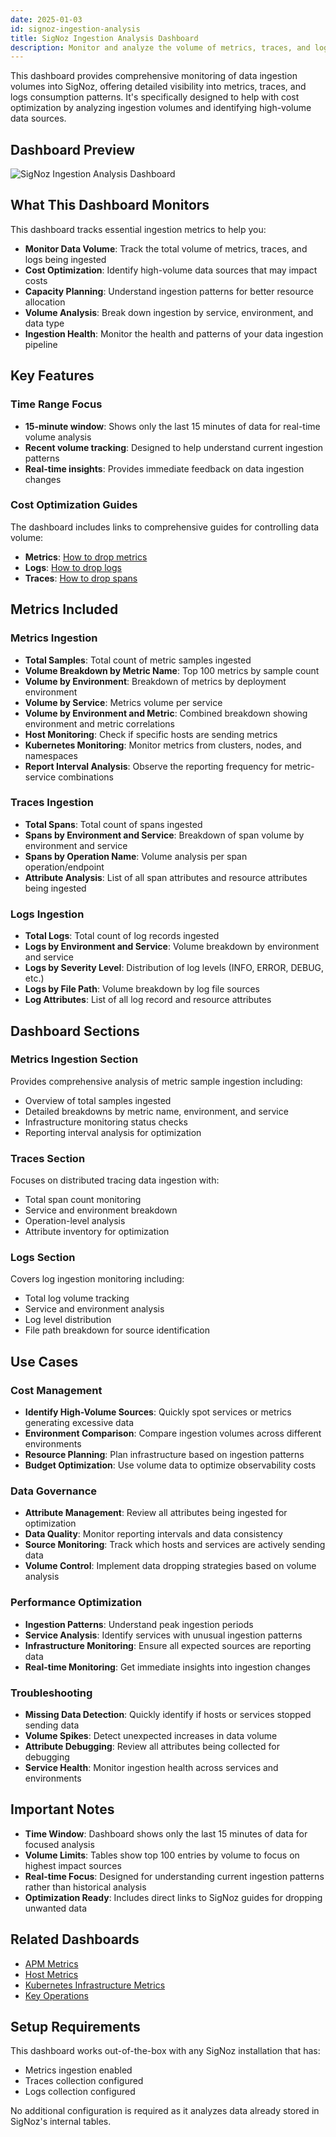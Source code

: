 ```yaml
---
date: 2025-01-03
id: signoz-ingestion-analysis
title: SigNoz Ingestion Analysis Dashboard
description: Monitor and analyze the volume of metrics, traces, and logs ingested into SigNoz for cost optimization and capacity planning.
---
```


This dashboard provides comprehensive monitoring of data ingestion volumes into SigNoz, offering detailed visibility into metrics, traces, and logs consumption patterns. It's specifically designed to help with cost optimization by analyzing ingestion volumes and identifying high-volume data sources.

## Dashboard Preview

![SigNoz Ingestion Analysis Dashboard](/img/docs/dashboards/signoz-ingestion-analysis.png)

<div className="flex justify-center">
  <DashboardActions 
    dashboardJsonUrl="https://raw.githubusercontent.com/SigNoz/dashboards/refs/heads/main/signoz-ingestion-analysis/signoz-ingestion-analysis-v2.json"
    dashboardName="SigNoz Ingestion Analysis"
  />
</div>

## What This Dashboard Monitors

This dashboard tracks essential ingestion metrics to help you:

- **Monitor Data Volume**: Track the total volume of metrics, traces, and logs being ingested
- **Cost Optimization**: Identify high-volume data sources that may impact costs
- **Capacity Planning**: Understand ingestion patterns for better resource allocation
- **Volume Analysis**: Break down ingestion by service, environment, and data type
- **Ingestion Health**: Monitor the health and patterns of your data ingestion pipeline

## Key Features

### Time Range Focus
- **15-minute window**: Shows only the last 15 minutes of data for real-time volume analysis
- **Recent volume tracking**: Designed to help understand current ingestion patterns
- **Real-time insights**: Provides immediate feedback on data ingestion changes

### Cost Optimization Guides
The dashboard includes links to comprehensive guides for controlling data volume:
- **Metrics**: [How to drop metrics](https://signoz.io/docs/userguide/drop-metrics/)
- **Logs**: [How to drop logs](https://signoz.io/docs/logs-management/guides/drop-logs/)
- **Traces**: [How to drop spans](https://signoz.io/docs/traces-management/guides/drop-spans/)

## Metrics Included

### Metrics Ingestion
- **Total Samples**: Total count of metric samples ingested
- **Volume Breakdown by Metric Name**: Top 100 metrics by sample count
- **Volume by Environment**: Breakdown of metrics by deployment environment
- **Volume by Service**: Metrics volume per service
- **Volume by Environment and Metric**: Combined breakdown showing environment and metric correlations
- **Host Monitoring**: Check if specific hosts are sending metrics
- **Kubernetes Monitoring**: Monitor metrics from clusters, nodes, and namespaces
- **Report Interval Analysis**: Observe the reporting frequency for metric-service combinations

### Traces Ingestion
- **Total Spans**: Total count of spans ingested
- **Spans by Environment and Service**: Breakdown of span volume by environment and service
- **Spans by Operation Name**: Volume analysis per span operation/endpoint
- **Attribute Analysis**: List of all span attributes and resource attributes being ingested

### Logs Ingestion
- **Total Logs**: Total count of log records ingested
- **Logs by Environment and Service**: Volume breakdown by environment and service
- **Logs by Severity Level**: Distribution of log levels (INFO, ERROR, DEBUG, etc.)
- **Logs by File Path**: Volume breakdown by log file sources
- **Log Attributes**: List of all log record and resource attributes

## Dashboard Sections

### Metrics Ingestion Section
Provides comprehensive analysis of metric sample ingestion including:
- Overview of total samples ingested
- Detailed breakdowns by metric name, environment, and service
- Infrastructure monitoring status checks
- Reporting interval analysis for optimization

### Traces Section
Focuses on distributed tracing data ingestion with:
- Total span count monitoring
- Service and environment breakdown
- Operation-level analysis
- Attribute inventory for optimization

### Logs Section
Covers log ingestion monitoring including:
- Total log volume tracking
- Service and environment analysis
- Log level distribution
- File path breakdown for source identification

## Use Cases

### Cost Management
- **Identify High-Volume Sources**: Quickly spot services or metrics generating excessive data
- **Environment Comparison**: Compare ingestion volumes across different environments
- **Resource Planning**: Plan infrastructure based on ingestion patterns
- **Budget Optimization**: Use volume data to optimize observability costs

### Data Governance
- **Attribute Management**: Review all attributes being ingested for optimization
- **Data Quality**: Monitor reporting intervals and data consistency
- **Source Monitoring**: Track which hosts and services are actively sending data
- **Volume Control**: Implement data dropping strategies based on volume analysis

### Performance Optimization
- **Ingestion Patterns**: Understand peak ingestion periods
- **Service Analysis**: Identify services with unusual ingestion patterns
- **Infrastructure Monitoring**: Ensure all expected sources are reporting data
- **Real-time Monitoring**: Get immediate insights into ingestion changes

### Troubleshooting
- **Missing Data Detection**: Quickly identify if hosts or services stopped sending data
- **Volume Spikes**: Detect unexpected increases in data volume
- **Attribute Debugging**: Review all attributes being collected for debugging
- **Service Health**: Monitor ingestion health across services and environments

## Important Notes

- **Time Window**: Dashboard shows only the last 15 minutes of data for focused analysis
- **Volume Limits**: Tables show top 100 entries by volume to focus on highest impact sources
- **Real-time Focus**: Designed for understanding current ingestion patterns rather than historical analysis
- **Optimization Ready**: Includes direct links to SigNoz guides for dropping unwanted data

## Related Dashboards

- [APM Metrics](/docs/dashboards/dashboard-templates/apm-metrics)
- [Host Metrics](/docs/dashboards/dashboard-templates/hostmetrics)
- [Kubernetes Infrastructure Metrics](/docs/dashboards/dashboard-templates/k8s-infra-metrics)
- [Key Operations](/docs/dashboards/dashboard-templates/key-operations)

## Setup Requirements

This dashboard works out-of-the-box with any SigNoz installation that has:
- Metrics ingestion enabled
- Traces collection configured  
- Logs collection configured

No additional configuration is required as it analyzes data already stored in SigNoz's internal tables.
